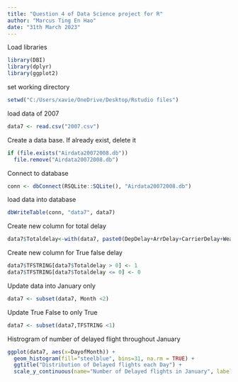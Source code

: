 ```yaml
---
title: "Question 4 of Data Science project for R"
author: "Marcus Ting En Hao"
date: "31th March 2023"
---
```

Load libraries
```r
library(DBI)
library(dplyr)
library(ggplot2)
```
set working directory
```r
setwd("C:/Users/xavie/OneDrive/Desktop/Rstudio files")
```
load data of 2007
```r
data7 <- read.csv("2007.csv")
```
Create a data base. If already exist, delete it
```r
if (file.exists("Airdata20072008.db")) 
  file.remove("Airdata20072008.db")
```
Connect to database
```r
conn <- dbConnect(RSQLite::SQLite(), "Airdata20072008.db")
```
load data into database
```r
dbWriteTable(conn, "data7", data7)
```

Create new column for total delay
```r
data7$Totaldelay<-with(data7, paste0(DepDelay+ArrDelay+CarrierDelay+WeatherDelay+NASDelay+SecurityDelay+LateAircraftDelay))
```
Create new column for True false delay
```r
data7$TFSTRING[data7$Totaldelay > 0] <- 1
data7$TFSTRING[data7$Totaldelay <= 0] <- 0
```
Update data into January only
```r
data7 <- subset(data7, Month <2)
```
Update True False to only True
```r
data7 <- subset(data7,TFSTRING <1)
```
Histrogram of number of delayed flight throughout January
```r
ggplot(data7, aes(x=DayofMonth)) + 
  geom_histogram(fill="steelblue", bins=31, na.rm = TRUE) + 
  ggtitle("Distribution of Delayed flights each Day") +
  scale_y_continuous(name="Number of Delayed flights in January", labels = scales::comma) 
```


